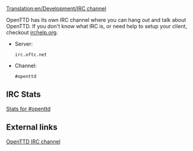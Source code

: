 [[Translation:en/Development/IRC channel]]

OpenTTD has its own IRC channel where you can hang out and talk about OpenTTD. If you don't know what IRC is, or need help to setup your client, checkout [http://www.irchelp.org/ irchelp.org].

* Server: <pre>irc.oftc.net</pre>
* Channel: <pre>#openttd</pre>

==IRC Stats==
[http://electricpotential.net/ircstats/openttd2.html Stats for #openttd]

==External links==

[irc://irc.oftc.net/openttd OpenTTD IRC channel]